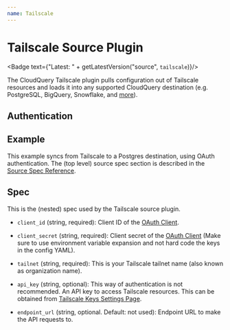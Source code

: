 ```yaml
---
name: Tailscale
---
```

# Tailscale Source Plugin


<Badge text={"Latest: " + getLatestVersion("source", `tailscale`)}/>

The CloudQuery Tailscale plugin pulls configuration out of Tailscale resources and loads it into any supported CloudQuery destination (e.g. PostgreSQL, BigQuery, Snowflake, and [more](/docs/plugins/destinations/overview)).

## Authentication

<Authentication/>

## Example

This example syncs from Tailscale to a Postgres destination, using OAuth authentication.
The (top level) source spec section is described in the [Source Spec Reference](/docs/reference/source-spec).

<Configuration/>

## Spec

This is the (nested) spec used by the Tailscale source plugin.

- `client_id` (string, required):
  Client ID of the [OAuth Client](https://tailscale.com/kb/1215/oauth-clients/).

- `client_secret` (string, required):
  Client secret of the [OAuth Client](https://tailscale.com/kb/1215/oauth-clients/) (Make sure to use environment variable
  expansion and not hard code the keys in the config YAML).

- `tailnet`  (string, required):
  This is your Tailscale tailnet name (also known as organization name).

- `api_key` (string, optional):
  This way of authentication is not recommended. An API key to access Tailscale resources.
  This can be obtained from [Tailscale Keys Settings Page](https://login.tailscale.com/admin/settings/keys).

- `endpoint_url` (string, optional. Default: not used):
  Endpoint URL to make the API requests to.
